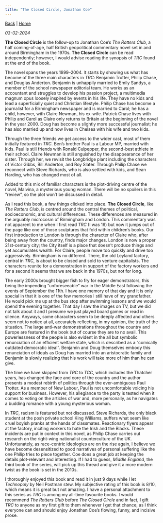 ```yaml
---
title: "The Closed Circle, Jonathan Coe"
---
```


[Back](https://CruzAdl.github.io/bookreviews.qmd) | [Home](https://CruzAdl.github.io/index.qmd)

*03-02-2024*

**The Closed Circle** is the follow-up to Jonathan Coe's *The Rotters Club*, a half coming-of-age, half British geopolitical commentary novel set in and around Birmingham in the 1970s. **The Closed Circle** can be read independently; however, I would advise reading the synopsis of *TRC* found at the end of the book.

The novel spans the years 1999–2004. It starts by showing us what has become of the three main characters in *TRC*: Benjamin Trotter, Philip Chase, and Douglas Anderton. Benjamin is unhappily married to Emily Sandys, a member of the school newspaper editorial team. He works as an accountant and struggles to develop his passion project, a multimedia magnum opus loosely inspired by events in his life. They have no kids and lead a superficially quiet and Christian lifestyle. Philip Chase has become a journalist for a Birmingham newspaper and is married to Carol; he has a child, however, with Claire Newman, his ex-wife. Patrick Chase lives with Philip and Carol as Claire only returns to Britain at the beginning of the novel in the year 2000. Doug has become a slightly more successful journalist; he has also married up and now lives in Chelsea with his wife and two kids.

Through the three friends we get access to the wider cast, most of them initially featured in *TRC*. Ben's brother Paul is a Labour MP, married with kids. Paul is still friends with Ronald Culpepper, the second-best athlete in their school. Claire Newman is still anguished by the disappearance of her sister. Through her, we revisit the Longbridge plant including the characters of Victor Gibbs, Bill Anderton, and Roy Slater. Through Philip Chase we reconnect with Steve Richards, who is also settled with kids, and Sean Harding, who has changed most of all.

Added to this mix of familiar characters is the plot-driving centre of the novel, Malvina, a mysterious young woman. There will be no spoilers in this “review”, so the plot won't be discussed in detail.

As I read this book, a few things clicked into place. **The Closed Circle**, like *The Rotters Club*, is centred around the central themes of political, socioeconomic, and cultural differences. These differences are measured in the arguably microcosm of Birmingham and London. This commentary was not apparent to me when I first read *TRC* (I was 16) but now it jumps out of the page like one of those sculptures that fold within children's books. Our first introduction to London is through the character of Claire who, after being away from the country, finds major changes. London is now a proper 21st-century city; the City itself is a place that doesn't produce things and yet accumulates wealth. For Claire, people move too quickly and drive too aggressively. Birmingham is no different. There, the old Leyland factory, central in *TRC*, is about to be closed and sold to venture capitalists. The characters reunite for a demonstration in support of the factory workers and for a second it seems that we are back in the 1970s, but not for long.

The early 2000s brought bigger fish to fry for eager demonstrators, this being the impending “unforeseeable” war in the Middle East following the events of September the 11th. I have one memory of that day and it is only special in that it is one of the few memories I still have of my grandfather. He would pick me up at the bus stop after swimming lessons and we would spend the evening together. That day I saw the images on TV, but we did not talk about it and I presume we just played board games or read in silence. Anyways, some characters seem to be deeply affected and others seem not to notice at all, accurately reflecting, in my opinion, the truth of the situation. The large anti-war demonstrations throughout the country and Europe are featured in the book but of course they are to no avail. This powerlessness of the people is also evident in the all but symbolic renunciation of an efficient welfare state, which is described as a “comically outdated democratic ideal”. Benjamin and Doug themselves embody this renunciation of ideals as Doug has married into an aristocratic family and Benjamin is slowly realizing that his work will take more of him than he can give.

The time we have skipped from *TRC* to *TCC*, which includes the Thatcher years, has changed the face and core of the country and the author presents a modest rebirth of politics through the ever-ambiguous Paul Trotter. As a member of New Labour, Paul is not uncomfortable voicing his support for business. However, his allegiance to the party is tested when it comes to voting on the articles of war and, more personally, as he navigates a budding romance with a young mysterious woman.

In *TRC*, racism is featured but not discussed. Steve Richards, the only black student at the posh private school King Williams, suffers what seem like cruel boyish pranks at the hands of classmates. Reactionary flyers appear at the factory, inciting workers to hate the Irish and the Blacks. These incidents are put in context in this novel, as Philip Chase carries out research on the right-wing nationalist counterculture of the UK. Unfortunately, as race-centric ideologies are on the rise again, I believe we have become desensitized to good narratives of personal suffering like the one Philip tries to piece together. Coe does a great job at keeping the details plot-relevant and interesting. If I had to guess, *Middle England*, the third book of the series, will pick up this thread and give it a more modern twist as the book is set in the 2010s.

I thoroughly enjoyed this book and read it in just 9 days while I let *Technopoly* by Neil Postman stew. My subjective rating of this book is 8/10, which means it is great but not amazing. I have a personal attachment to this series as *TRC* is among my all-time favourite books. I would recommend *The Rotters Club* before *The Closed Circle* and in fact, I gift *TRC* to anyone as my first gift to them whenever I get that chance, as I think everyone can and should enjoy Jonathan Coe's flowing, funny, and incisive prose.
